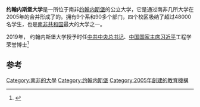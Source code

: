 {{TA
|1=zh-hans:约翰内斯堡; zh-tw:約翰尼斯堡; zh-hk:約翰內斯堡;
}}
{{Infobox university
| name              = 约翰内斯堡大学
| native_name       = University of Johannesburg South Africa
| image_name        = 
| image_size        = 250px 
| image_alt         = University of Johannesburg brand logo
| caption           = 
| latin_name        = 
| motto             = Diens Deur Kennis
| motto_lang        = Afrikaans
| mottoeng          = Service Through Knowledge
| established       = 2005年
| closed            = <!-- {{End date|df=yes|YYYY}} -->
| type              = [[公立大学|公立大学]]
| affiliation       = 
| endowment         = 
| budget            = 
| officer_in_charge = 
| chairman          = [[Roy_Marcus|Roy Marcus]]
| chancellor        = [[Njabulo_Ndebele|Njabulo Ndebele]]
| president         = 
| vice-president    = 
| superintendent    = 
| provost           = 
| vice_chancellor   = [[Ihron_Rensburg|Ihron Rensburg]]
| rector            = 
| principal         = 
| dean              = 
| director          = 
| head_label        = 
| head              = 
| academic_staff    = 2,942 （2010）
| administrative_staff = 
| students          = 49,910 (2011)
| undergrad         = 43,630 (2011)
| postgrad          = 6,280 (2011) 
| doctoral          = 
| other             = 
| city              = [[约翰内斯堡|约翰内斯堡]]
| state             = 
| province          = [[豪登省|豪登省]]
| country           = [[南非|南非]]
| coor              = {{Coord|26|11|0|S|27|59|56|E|type:edu|display=title}}
| campus            = 4个市区校区 - Auckland Park Kingsway (APK) , Auckland Park Bunting Road (APB), Doornfontein (DFC) and Soweto (SWC)
| former_names      = ''Randse Afrikaanse Universiteit (Rand Afrikaans University)'' (1967–2004)
| free_label        = 
| free              = 
| colors            = 
| colours           = 橘色 {{color box|#DE7B42}} 白色{{color box|#FFFFFF}}
| athletics         = 
| sports            = 
| nickname          = UJ
| mascot            = 约翰内斯堡大学 [[戴胜|戴胜]]
| affiliations      = [[Association_of_African_Universities|AAU]],[[英联邦大学协会|英联邦大学协会]],[[Foundation_of_Tertiary_Institutions_of_the_Northern_Metropolis|FOTIM]], [[Higher_Education_South_Africa|HESA]], [[Universitas_21|Universitas 21]]
| website           = {{URL|http://www.uj.ac.za/|UJ.ac.za}}
| logo              = 
| footnotes         = 
}}

'''约翰内斯堡大学'''是一所位于南非[[约翰内斯堡|约翰内斯堡]]的公立大学，它是通过南非几所大学在2005年的合并形成了的。拥有9个系和90多个部门，四个校区吸纳了超过48000名学生，也是[[南非共和国|南非共和国]]最大的大学之一。

2019年， 约翰内斯堡大学授予时任[[中国共产党中央委员会总书记|中共中央总书记]]、[[中华人民共和国主席|中国国家主席]][[习近平|习近平]]工程学荣誉博士<ref name="VOA19412">{{cite news |author1=阿妮塔·鲍威尔 |title=习近平又得到一个博士学位 |url=https://www.voachinese.com/a/xi-honorary-doctorate-from-university-of-johannesburg-20190411/4872239.html |accessdate=2019-04-14 |agency=美国之音 |date=2019年4月12日 06:52 |archive-date=2019-04-12 |archive-url=https://web.archive.org/web/20190412172905/https://www.voachinese.com/a/xi-honorary-doctorate-from-university-of-johannesburg-20190411/4872239.html |dead-url=no }}</ref>

==参考==
{{reflist}}

{{Universitas 21}}
{{南非大学}}
{{Authority control}}
[[Category:南非的大學|Category:南非的大學]]
[[Category:约翰内斯堡|Category:约翰内斯堡]]
[[Category:2005年創建的教育機構|Category:2005年創建的教育機構]]